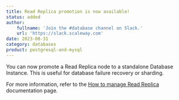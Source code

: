 ```yaml
---
title: Read Replica promotion is now available! 
status: added
author:
    fullname: 'Join the #database channel on Slack.'
    url: 'https://slack.scaleway.com'
date: 2023-08-31
category: databases
product: postgresql-and-mysql
---
```


You can now promote a Read Replica node to a standalone Database Instance. This is useful for database failure recovery or sharding.

For more information, refer to the [How to manage Read Replica](/managed-databases-for-postgresql-and-mysql/how-to/manage-read-replica/#how-to-promote-a-read-replica) documentation page.

